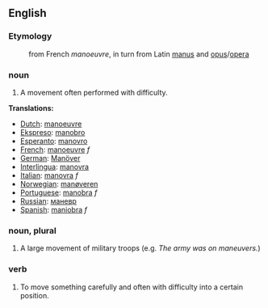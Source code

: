 == English ==

=== Etymology ===
:from French ''manoeuvre'', in turn from Latin [[manus]] and [[opus]]/[[opera]]

=== noun ===
#A movement often performed with difficulty.

'''Translations:'''
*[[Dutch]]: [[manoeuvre]]
*[[Ekspreso]]: [[manobro]]
*[[Esperanto]]: [[manovro]]
*[[French]]: [[manoeuvre]] ''f''
*[[German]]: [[Manöver]]
*[[Interlingua]]: [[manovra]]
*[[Italian]]: [[manovra]] ''f''
*[[Norwegian]]: [[manøveren]]
*[[Portuguese]]: [[manobra]] ''f''
*[[Russian]]: [[маневр]]
*[[Spanish]]: [[maniobra]] ''f''


=== noun, plural ===
#A large movement of military troops (e.g. ''The army was on maneuvers.'')

=== verb ===
#To move something carefully and often with difficulty into a certain position.